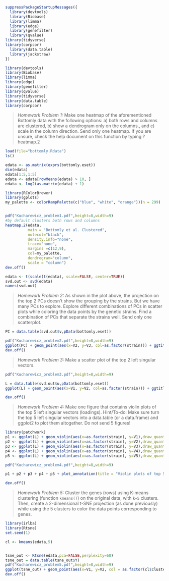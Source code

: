 ```r
suppressPackageStartupMessages({
  library(devtools)
  library(Biobase)
  library(limma)
  library(edge)
  library(genefilter)
  library(qvalue)
library(tidyverse)
library(corpcor)
  library(data.table)
  library(jackstraw)
})
```

```r
library(devtools)
library(Biobase)
library(limma)
library(edge)
library(genefilter)
library(qvalue)
library(tidyverse)
library(data.table)
library(corpcor)
```


> *Homework Problem 1:*
> Make one heatmap of the aforementioned Bottomly data with the following options: a) both rows and columns are clustered, b) show a dendrogram only on the columns., and c) scale in the column direction. Send only one heatmap. If you are unsure, check the help document on this function by typing ?heatmap.2

```r
load(file="bottomly.Rdata")
ls()

edata <- as.matrix(exprs(bottomly.eset))
dim(edata)
edata[1:5,1:5]
edata <- edata[rowMeans(edata) > 10, ]
edata <- log2(as.matrix(edata) + 1)
```

```r
library(RColorBrewer)
library(gplots)
my_palette <- colorRampPalette(c("blue", "white", "orange"))(n = 299)


pdf("Kucharewicz_problem1.pdf",height=8,width=9)
#by default clusters both rows and columns
heatmap.2(edata,
          main = "Bottomly et al. Clustered", 
          notecol="black",      
          density.info="none",  
          trace="none",         
          margins =c(12,9),     
          col=my_palette,        
          dendrogram="column",     
          scale = "column")
dev.off()
```
```r
edata <- t(scale(t(edata), scale=FALSE, center=TRUE))
svd.out <- svd(edata)
names(svd.out)
```
> *Homework Problem 2:*
> As shown in the plot above, the projection on the top 2 PCs doesn't show the grouping by the strains. But we have many PCs to explore. Explore different combinations of PCs in scatter plots while coloring the data points by the genetic strains. Find a combination of PCs that separate the strains well. Send only one scatterplot.

```r
PC = data.table(svd.out$v,pData(bottomly.eset))

pdf("Kucharewicz_problem2.pdf",height=8,width=9)
ggplot(PC) + geom_point(aes(x=V2, y=V3, col=as.factor(strain))) + ggtitle('Scatter plot of PCs grouping strains') + theme(plot.margin = margin(2, 2, 2, 2, "cm"))
dev.off()

```

> *Homework Problem 3:*
> Make a scatter plot of the top 2 left singular vectors.

```r
pdf("Kucharewicz_problem3.pdf",height=8,width=9)

L = data.table(svd.out$u,pData(bottomly.eset))
ggplot(L) + geom_point(aes(x=V1, y=V2, col=as.factor(strain))) + ggtitle('Scatter plot of top 2 left singular vectors') + theme(plot.margin = margin(2, 2, 2, 2, "cm"))

dev.off()

```

> *Homework Problem 4:*
> Make one figure that contains violin plots of the top 5 left singular vectors (loadings). Hint/To-do: Make sure turn the top 5 left singular vectors into a data.table (or a data.frame) and ggplot2 to plot them altogether. Do not send 5 figures!


```r
library(patchwork)
p1 <- ggplot(L) + geom_violin(aes(x=as.factor(strain), y=V1),draw_quantiles = c(0.25, 0.5, 0.75))
p2 <- ggplot(L) + geom_violin(aes(x=as.factor(strain), y=V2),draw_quantiles = c(0.25, 0.5, 0.75))
p3 <- ggplot(L) + geom_violin(aes(x=as.factor(strain), y=V3),draw_quantiles = c(0.25, 0.5, 0.75))
p4 <- ggplot(L) + geom_violin(aes(x=as.factor(strain), y=V4),draw_quantiles = c(0.25, 0.5, 0.75))
p5 <- ggplot(L) + geom_violin(aes(x=as.factor(strain), y=V5),draw_quantiles = c(0.25, 0.5, 0.75))

pdf("Kucharewicz_problem4.pdf",height=8,width=9)

p1 + p2 + p3 + p4 + p5 + plot_annotation(title = "Violin plots of top 5 left singular vectors")

dev.off()
```

> *Homework Problem 5:*
> Cluster the genes (rows) using K-means clustering (function `kmeans()`) on the original data, with `k=5` clusters. Then, create a 2-dimensional t-SNE projection (as done previously) while using the 5 clusters to color the data points corresponding to genes. 

```r
library(irlba)
library(Rtsne)
set.seed(1)

cl <- kmeans(edata,5)


tsne_out <- Rtsne(edata,pca=FALSE,perplexity=60)
tsne_out = data.table(tsne_out$Y)
pdf("Kucharewicz_problem5.pdf",height=8,width=9)
ggplot(tsne_out) + geom_point(aes(x=V1, y=V2, col = as.factor(cl$cluster))) + ggtitle('t-SNE projection') + theme(plot.margin = margin(2, 2, 2, 2, "cm"))
dev.off()
```
